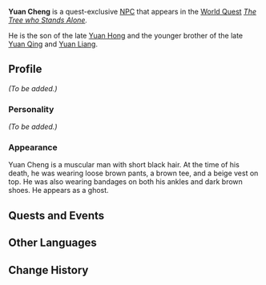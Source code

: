 {{Meta
<!-- Remove this template after adding the missing info -->
|missing_NPC_profile  = yes
}}
{{Character Infobox
|image            = NPC Yuan Cheng.png
|region           = Liyue
|type             = Quest NPC
|deceased         = Past
|father           = Yuan Hong
|sibling          = Yuan Liang
|sibling2         = Yuan Qing
}}
'''Yuan Cheng''' is a quest-exclusive [[NPC]] that appears in the [[World Quest]] ''[[The Tree who Stands Alone]].''

He is the son of the late [[Yuan Hong]] and the younger brother of the late [[Yuan Qing]] and [[Yuan Liang]].

==Profile==
<!-- detailed story/lore information goes here -->
''(To be added.)''

===Personality===
''(To be added.)''

===Appearance===
Yuan Cheng is a muscular man with short black hair. At the time of his death, he was wearing loose brown pants, a brown tee, and a beige vest on top. He was also wearing bandages on both his ankles and dark brown shoes. He appears as a ghost.

==Quests and Events==
{{Quest Appearances}}

==Other Languages==
{{Other Languages
|default_hidden = 1
|en      = Yuan Cheng
|zhs     = 元成
|zhs_rm  = Yuán Chéng
|zht     = 元成
|zht_rm  = Yuán Chéng
|ja      = 元成
|ja_rm   = Gen Jou{{Assumed}}
|ko      = 원성
|ko_rm   = 
|es      = Yuan Cheng
|fr      = Yuan Cheng
|ru      = Юань Чэн
|th      = Yuan Cheng
|vi      = Yuan Cheng
|de      = Yuan Cheng
|id      = Yuancheng
|pt      = Yuancheng
}}

==Change History==
{{Change History|1.0}}
